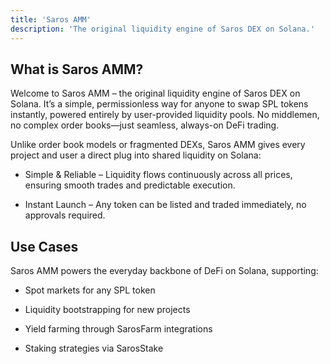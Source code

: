 ```yaml
---
title: 'Saros AMM'
description: 'The original liquidity engine of Saros DEX on Solana.'
---
```


## What is Saros AMM?

Welcome to Saros AMM – the original liquidity engine of Saros DEX on Solana. It’s a simple, permissionless way for anyone to swap SPL tokens instantly, powered entirely by user-provided liquidity pools. No middlemen, no complex order books—just seamless, always-on DeFi trading.

Unlike order book models or fragmented DEXs, Saros AMM gives every project and user a direct plug into shared liquidity on Solana:


- Simple & Reliable – Liquidity flows continuously across all prices, ensuring smooth trades and predictable execution.

- Instant Launch – Any token can be listed and traded immediately, no approvals required.


## Use Cases

Saros AMM powers the everyday backbone of DeFi on Solana, supporting:

- Spot markets for any SPL token

- Liquidity bootstrapping for new projects

- Yield farming through SarosFarm integrations

- Staking strategies via SarosStake


